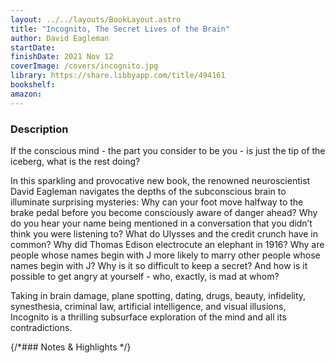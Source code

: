 ```yaml
---
layout: ../../layouts/BookLayout.astro
title: "Incognito, The Secret Lives of the Brain"
author: David Eagleman
startDate:
finishDate: 2021 Nov 12
coverImage: /covers/incognito.jpg
library: https://share.libbyapp.com/title/494161
bookshelf:
amazon:
---
```


<ReadingTime
  startDate  = {frontmatter.startDate}
  finishDate = {frontmatter.finishDate}
/>

### Description
If the conscious mind - the part you consider to be you - is just the tip of the iceberg, what is the rest doing?

In this sparkling and provocative new book, the renowned neuroscientist David Eagleman navigates the depths of the subconscious brain to illuminate surprising mysteries: Why can your foot move halfway to the brake pedal before you become consciously aware of danger ahead? Why do you hear your name being mentioned in a conversation that you didn’t think you were listening to? What do Ulysses and the credit crunch have in common? Why did Thomas Edison electrocute an elephant in 1916? Why are people whose names begin with J more likely to marry other people whose names begin with J? Why is it so difficult to keep a secret? And how is it possible to get angry at yourself - who, exactly, is mad at whom?

Taking in brain damage, plane spotting, dating, drugs, beauty, infidelity, synesthesia, criminal law, artificial intelligence, and visual illusions, Incognito is a thrilling subsurface exploration of the mind and all its contradictions.

{/*### Notes & Highlights */}

<Fragment slot="buy">
  <BuyBook
    library   = {frontmatter.library}
    bookshelf = {frontmatter.bookshelf}
    amazon    = {frontmatter.amazon}
  />
</Fragment>
